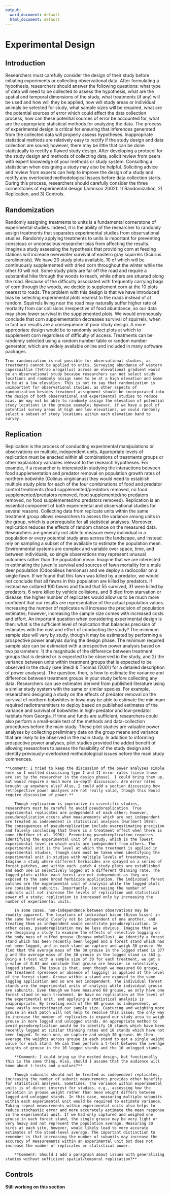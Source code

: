 ---
output:
  word_document: default
  html_document: default
---
# Experimental Design

## Introduction

Researchers must carefully consider the design of their study before initiating experiments or collecting observational data. After formulating a hypothesis, researchers should answer the following questions: what type of data will need to be collected to assess the hypothesis, what are the spatial and temporal dimensions of the study, what treatments (if any) will be used and how will they be applied, how will study areas or individual animals be selected for study, what sample sizes will be required, what are the potential sources of error which could affect the data collection process, how can these potential sources of error be accounted for, what are the appropriate statistical methods for analyzing the data. The process of experimental design is critical for ensuring that inferences generated from the collected data will properly assess hypotheses. Inappropriate statistical methods are relatively easy to rectify if the study design and data collection are sound; however, there may be little that can be done statistically to rectify a flawed study design. After developing a protocol for the study design and methods of collecting data, solicit review from peers with expert knowledge of your methods or study system. Consulting a statistician when designing a study may also be helpful. Soliciting advice and review from experts can help to improve the design of a study and rectify any overlooked methodological issues before data collection starts. During this process, researchers should carefully consider the three cornerstones of experimental design (Johnson 2002): 1) Randomization, 2) Replication, and 3) Controls.

## Randomization

Randomly assigning treatments to units is a fundamental cornerstone of experimental studies. Indeed, it is the ability of the researcher to randomly assign treatments that separates experimental studies from observational studies. Randomly applying treatments to units is important for preventing conscious or unconscious researcher bias from affecting the results. Imagine a study assessing the hypothesis that providing corn at feeding stations will increase overwinter survival of eastern gray squirrels (Sciurus carolinensis). We have 20 study plots available, 10 of which will be continuously supplemented with dried corn throughout the winter while the other 10 will not. Some study plots are far off the road and require a substantial hike through the woods to reach, while others are situated along the road. Because of the difficulty associated with frequently carrying bags of corn through the woods, we decide to supplement corn at the 10 plots nearest to roads. The problem with this design is that we have introduced bias by selecting experimental plots nearest to the roads instead of at random. Squirrels living near the road may naturally suffer higher rate of mortality from car collisions irrespective of food abundance, so our data may show lower survival in the supplemented plots. We would erroneously conclude that corn supplementation decreases survival of squirrels, when in fact our results are a consequence of poor study design. A more appropriate design would be to randomly select plots at which to supplement corn regardless of difficulty of access. Treatments can be randomly selected using a random number table or random number generator, which are widely available online and included in many software packages.

	True randomization is not possible for observational studies, as treatments cannot be applied to units. Surveying abundance of western capercaillie (Tetrao urogallus) across an elevational gradient would be an observational study because researchers can not select study locations and randomly assign some to be at a high elevation and some to be at a low elevation. This is not to say that randomization is unimportant for observational studies, as other aspects of randomization besides treatment assignment should be incorporated into the design of both observational and experimental studies to reduce bias. We may not be able to randomly assign the elevation of potential study locations in the grouse example; however, if we have a pool of potential survey areas at high and low elevations, we could randomly select a subset of study locations within each elevation band to survey. 

## Replication

Replication is the process of conducting experimental manipulations or observations on multiple, independent units. Appropriate levels of replication must be enacted within all combinations of treatments groups or other explanatory variables relevant to the research hypotheses. For example, if a researcher is interested in studying the interactions between food supplementation and predator removal on population growth rates of northern bobwhite (Colinus virginianus) they would need to establish multiple study plots for each of the four combinations of food and predator control treatments (food supplemented/predators removed, no food supplemented/predators removed, food supplemented/no predators removed, no food supplemented/no predators removed). Replication is an essential component of both experimental and observational studies for several reasons. Collecting data from replicate units within the same treatment group allows researchers to assess the variance among units in the group, which is a prerequisite for all statistical analyses. Moreover, replication reduces the effects of random chance on the measured data. Researchers are generally not able to measure every individual in a population or every potential study area across the landscape, and instead rely on sampling a subset of the available to estimate the population mean. Environmental systems are complex and variable over space, time, and between individuals, so single observations may represent unusual outcomes rather than the population mean. Imagine that we are interested in estimating the juvenile survival and sources of fawn mortality for a mule deer population (Odocoileus hemionus) and we deploy a radiocollar on a single fawn. If we found that this fawn was killed by a predator, we would not conclude that all fawns in this population are killed by predators. If instead we collared 100 fawns and found that 55 survived, 31 were killed by predators, 6 were killed by vehicle collisions, and 8 died from starvation or disease, the higher number of replicates would allow us to be much more confident that our results are representative of the actual population values.
  	Increasing the number of replicates will increase the precision of population estimates; however, increasing the sample size comes with increased costs and effort. An important question when considering experimental design is then: what is the sufficient level of replication that balances precision of estimates with the cost and effort of conducting the study? The minimum sample size will vary by study, though it may be estimated by performing a prospective power analysis during the design phase. The minimum required sample size can be estimated with a prospective power analysis based on two parameters: 1) the magnitude of the difference between treatment groups that is desired or is expected to be observed in the study, and 2) the variance between units within treatment groups that is expected to be observed in the study (see Steidl & Thomas (2001) for a detailed description of power analyses). The question, then, is how to estimate the variance and difference between treatment groups in your study before collecting any data. Researchers can use estimates derived from published literature using a similar study system with the same or similar species. For example, researchers designing a study on the effects of predator removal on the survival of northern bobwhites in Iowa may be able to estimate the minimum required radiotransmitters to deploy based on published estimates of the variance and survival of bobwhites in high-predator and low-predator habitats from Georgia.  If time and funds are sufficient, researchers could also perform a small-scale test of the methods and data-collection procedures before the main study. These pilot studies are valuable power analyses by collecting preliminary data on the group means and variance that are likely to be observed in the main study. In addition to informing prospective power analyses, pilot studies provided the added benefit of allowing researchers to assess the feasibility of the study design and identify previously-overlooked methodological issues before the main study commences.
  	
  	**Comment: I tried to keep the discussion of the power analyses simple here so I omitted discussing type I and II error rates (since those are set by the researcher in the design phase). I could bring them up, but would require a much more in-depth discussion. Are error rates brought up anywhere else? Also, I could add a section discussing how retrospective power analyses are not really valid, though this would require discussion of power.**
  	
  	 	Though replication is imperative in scientific studies, researchers must be careful to avoid pseudoreplication. True experimental replicates are independent of each other; however, pseudoreplication occurs when measurements which are not independent are treated as independent in statistical analyses (Hurlbert 1984). The consequences of pseudoreplication include overestimating precision and falsely concluding that there is a treatment effect when there is none (Heffner et al. 1996). Preventing pseudoreplication requires identifying the experimental unit of a study, which is the lowest experimental level in which units are independent from others. The experimental unit is the level at which the treatment is applied in experimental studies, though care must be taken when identifying the experimental unit in studies with multiple levels of treatments. Imagine a study where different herbicides are sprayed on a series of forest patches, and within each  patch 4 study plots are established and each one is selectively logged at a different thinning rate. The logged plots within each forest are not independent as they are exposed to the same broad herbicide application. The individual forest patches are the experimental unit of analysis while the logged plots are considered subunits. Importantly, increasing the number of subunits will not increase the levels of replication and statistical power of a study; replication is increased only by increasing the number of experimental units.
  	 	
  	 	In some cases, non-independence between observations may be readily apparent. The locations of individual bison (Bison bison) in the same herd would clearly not be independent of one another, and treating them as independent would constitute pseudoreplication. In other cases, pseudoreplication may be less obvious. Imagine that we are designing a study to examine the effects of selective logging on the body mass of ruffed grouse (Bonasa umbellus). We identify a forest stand which has been recently been logged and a forest stand which has not been logged, and in each stand we capture and weigh 30 grouse. We find that the average mass of the 30 grouse in the logged stand is 377 g and the average mass of the 30 grouse in the logged stand is 363 g. Doing a t-test with a sample size of 30 for each treatment, we get a p-value of 0.03 and conclude that grouse are heavier in selectively-logged stands. The issue is that, even though we measured 60 grouse, the treatment (presence or absence of logging) is applied at the level of the forest stand. Grouse within a stand are exposed to the same logging application and so are not independent. The individual forest stands are the experimental units of analysis while individual grouse are subunits. Even though we have measured 60 grouse, we only have one forest stand in each treatment. We have no replication at the level of the experimental unit, and applying a statistical analysis is inappropriate. By treating each of the 60 grouse as independent, we have vastly overestimated our sample size. Capturing and weighing more grouse in each patch will not help to resolve this issue; the only way to increase the number of replicates is expand our study area to weigh grouse in more logged and unlogged stands. An appropriate method to avoid pseudoreplication would be to identify 10 stands which have been recently logged at similar thinning rates and 10 stands which have not been logged. In each one, we capture and weigh 30 grouse. We then average the weights across grouse in each stand to get a single weight value for each stand. We can then perform a t-test between the average weights of grouse in the 10 logged stands and the 10 unlogged stands.
  	 	
  	 	**Comment: I could bring up the nested design, but functionally this is the same thing. Also, should I assume that the audience will know about t-tests and p-values?**
  	 	
  	 	Though subunits should not be treated as independent replicates, increasing the number of subunit measurements provides other benefits for statistical analyses. Sometimes, the variance within experimental units is of direct interest for studies, e.g., assessing how the variation in grouse weight rather than mean weight differs between logged and unlogged stands. In this case, measuring multiple subunits within each experimental unit would be required to estimate variance. Taking repeat measurements within experimental units also helps to reduce stochastic error and more accurately estimate the mean response in the experimental unit. If we had only captured and weighed one grouse in each forest stand, the single grouse may be very light or very heavy and not represent the population average. Measuring 30 birds at each site, however, would likely lead to more accurate estimates of the stand-level average. The important distinction to remember is that increasing the number of subunits may increase the accuracy of measurements within an experimental unit but does not increase the number of replicates or statistical power.
  	 	
  	 	**Comment: Should I add a paragraph about issues with generalizing studies without sufficient spatial/temporal replication?**

## Controls

**Still working on this section**